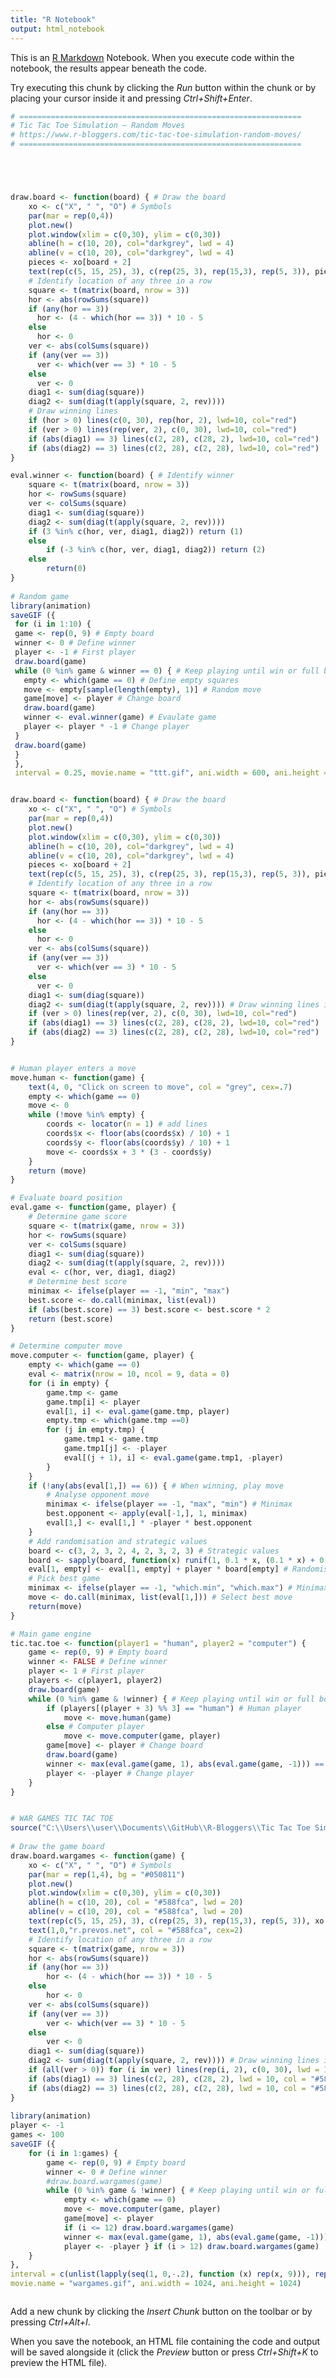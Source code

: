 ```yaml
---
title: "R Notebook"
output: html_notebook
---
```


This is an [R Markdown](http://rmarkdown.rstudio.com) Notebook. When you execute code within the notebook, the results appear beneath the code. 

Try executing this chunk by clicking the *Run* button within the chunk or by placing your cursor inside it and pressing *Ctrl+Shift+Enter*. 

```r
# ===============================================================
# Tic Tac Toe Simulation — Random Moves
# https://www.r-bloggers.com/tic-tac-toe-simulation-random-moves/
# ===============================================================





draw.board <- function(board) { # Draw the board
    xo <- c("X", " ", "O") # Symbols
    par(mar = rep(0,4))
    plot.new()
    plot.window(xlim = c(0,30), ylim = c(0,30))
    abline(h = c(10, 20), col="darkgrey", lwd = 4)
    abline(v = c(10, 20), col="darkgrey", lwd = 4)
    pieces <- xo[board + 2]
    text(rep(c(5, 15, 25), 3), c(rep(25, 3), rep(15,3), rep(5, 3)), pieces, cex = 6)
    # Identify location of any three in a row
    square <- t(matrix(board, nrow = 3))
    hor <- abs(rowSums(square))
    if (any(hor == 3)) 
      hor <- (4 - which(hor == 3)) * 10 - 5 
    else
      hor <- 0
    ver <- abs(colSums(square))
    if (any(ver == 3)) 
      ver <- which(ver == 3) * 10 - 5 
    else
      ver <- 0
    diag1 <- sum(diag(square))
    diag2 <- sum(diag(t(apply(square, 2, rev)))) 
    # Draw winning lines 
    if (hor > 0) lines(c(0, 30), rep(hor, 2), lwd=10, col="red")
    if (ver > 0) lines(rep(ver, 2), c(0, 30), lwd=10, col="red")
    if (abs(diag1) == 3) lines(c(2, 28), c(28, 2), lwd=10, col="red")
    if (abs(diag2) == 3) lines(c(2, 28), c(2, 28), lwd=10, col="red")
}

eval.winner <- function(board) { # Identify winner
    square <- t(matrix(board, nrow = 3))
    hor <- rowSums(square)
    ver <- colSums(square)
    diag1 <- sum(diag(square))
    diag2 <- sum(diag(t(apply(square, 2, rev))))
    if (3 %in% c(hor, ver, diag1, diag2)) return (1)
    else
        if (-3 %in% c(hor, ver, diag1, diag2)) return (2)
    else
        return(0)
}
 
# Random game
library(animation)
saveGIF ({
 for (i in 1:10) {
 game <- rep(0, 9) # Empty board
 winner <- 0 # Define winner
 player <- -1 # First player
 draw.board(game)
 while (0 %in% game & winner == 0) { # Keep playing until win or full board
   empty <- which(game == 0) # Define empty squares
   move <- empty[sample(length(empty), 1)] # Random move
   game[move] <- player # Change board
   draw.board(game)
   winner <- eval.winner(game) # Evaulate game
   player <- player * -1 # Change player
 }
 draw.board(game)
 }
 },
 interval = 0.25, movie.name = "ttt.gif", ani.width = 600, ani.height = 600)


draw.board <- function(board) { # Draw the board
    xo <- c("X", " ", "O") # Symbols
    par(mar = rep(0,4))
    plot.new()
    plot.window(xlim = c(0,30), ylim = c(0,30))
    abline(h = c(10, 20), col="darkgrey", lwd = 4)
    abline(v = c(10, 20), col="darkgrey", lwd = 4)
    pieces <- xo[board + 2]
    text(rep(c(5, 15, 25), 3), c(rep(25, 3), rep(15,3), rep(5, 3)), pieces, cex = 6)
    # Identify location of any three in a row
    square <- t(matrix(board, nrow = 3))
    hor <- abs(rowSums(square))
    if (any(hor == 3)) 
      hor <- (4 - which(hor == 3)) * 10 - 5 
    else
      hor <- 0
    ver <- abs(colSums(square))
    if (any(ver == 3)) 
      ver <- which(ver == 3) * 10 - 5 
    else
      ver <- 0
    diag1 <- sum(diag(square))
    diag2 <- sum(diag(t(apply(square, 2, rev)))) # Draw winning lines if (hor > 0) lines(c(0, 30), rep(hor, 2), lwd=10, col="red")
    if (ver > 0) lines(rep(ver, 2), c(0, 30), lwd=10, col="red")
    if (abs(diag1) == 3) lines(c(2, 28), c(28, 2), lwd=10, col="red")
    if (abs(diag2) == 3) lines(c(2, 28), c(2, 28), lwd=10, col="red")
}


# Human player enters a move
move.human <- function(game) {
    text(4, 0, "Click on screen to move", col = "grey", cex=.7)
    empty <- which(game == 0)
    move <- 0
    while (!move %in% empty) {
        coords <- locator(n = 1) # add lines
        coords$x <- floor(abs(coords$x) / 10) + 1
        coords$y <- floor(abs(coords$y) / 10) + 1
        move <- coords$x + 3 * (3 - coords$y)
    }
    return (move)
}

# Evaluate board position
eval.game <- function(game, player) {
    # Determine game score
    square <- t(matrix(game, nrow = 3))
    hor <- rowSums(square)
    ver <- colSums(square)
    diag1 <- sum(diag(square))
    diag2 <- sum(diag(t(apply(square, 2, rev))))
    eval <- c(hor, ver, diag1, diag2)
    # Determine best score
    minimax <- ifelse(player == -1, "min", "max")
    best.score <- do.call(minimax, list(eval))
    if (abs(best.score) == 3) best.score <- best.score * 2
    return (best.score)
}

# Determine computer move
move.computer <- function(game, player) {
    empty <- which(game == 0)
    eval <- matrix(nrow = 10, ncol = 9, data = 0)
    for (i in empty) {
        game.tmp <- game
        game.tmp[i] <- player
        eval[1, i] <- eval.game(game.tmp, player)
        empty.tmp <- which(game.tmp ==0)
        for (j in empty.tmp) {
            game.tmp1 <- game.tmp
            game.tmp1[j] <- -player
            eval[(j + 1), i] <- eval.game(game.tmp1, -player)
        }
    }
    if (!any(abs(eval[1,]) == 6)) { # When winning, play move
        # Analyse opponent move
        minimax <- ifelse(player == -1, "max", "min") # Minimax
        best.opponent <- apply(eval[-1,], 1, minimax)
        eval[1,] <- eval[1,] * -player * best.opponent
    }
    # Add randomisation and strategic values
    board <- c(3, 2, 3, 2, 4, 2, 3, 2, 3) # Strategic values
    board <- sapply(board, function(x) runif(1, 0.1 * x, (0.1 * x) + 0.1)) # Randomise
    eval[1, empty] <- eval[1, empty] + player * board[empty] # Randomise moves
    # Pick best game
    minimax <- ifelse(player == -1, "which.min", "which.max") # Minimax
    move <- do.call(minimax, list(eval[1,])) # Select best move
    return(move)
}

# Main game engine
tic.tac.toe <- function(player1 = "human", player2 = "computer") {
    game <- rep(0, 9) # Empty board
    winner <- FALSE # Define winner
    player <- 1 # First player
    players <- c(player1, player2)
    draw.board(game)
    while (0 %in% game & !winner) { # Keep playing until win or full board
        if (players[(player + 3) %% 3] == "human") # Human player
            move <- move.human(game)
        else # Computer player
            move <- move.computer(game, player)
        game[move] <- player # Change board
        draw.board(game)
        winner <- max(eval.game(game, 1), abs(eval.game(game, -1))) == 6 # Winner, winner, chicken dinner?
        player <- -player # Change player
    }
}


# WAR GAMES TIC TAC TOE
source("C:\\Users\\user\\Documents\\GitHub\\R-Bloggers\\Tic Tac Toe Simulation - Random Moves.Rmd")
 
# Draw the game board
draw.board.wargames <- function(game) {
    xo <- c("X", " ", "O") # Symbols
    par(mar = rep(1,4), bg = "#050811")
    plot.new()
    plot.window(xlim = c(0,30), ylim = c(0,30))
    abline(h = c(10, 20), col = "#588fca", lwd = 20)
    abline(v = c(10, 20), col = "#588fca", lwd = 20)
    text(rep(c(5, 15, 25), 3), c(rep(25, 3), rep(15,3), rep(5, 3)), xo[game + 2], cex = 20, col = "#588fca")
    text(1,0,"r.prevos.net", col = "#588fca", cex=2)
    # Identify location of any three in a row
    square <- t(matrix(game, nrow = 3))
    hor <- abs(rowSums(square))
    if (any(hor == 3)) 
        hor <- (4 - which(hor == 3)) * 10 - 5 
    else
        hor <- 0
    ver <- abs(colSums(square))
    if (any(ver == 3)) 
        ver <- which(ver == 3) * 10 - 5 
    else
        ver <- 0
    diag1 <- sum(diag(square))
    diag2 <- sum(diag(t(apply(square, 2, rev)))) # Draw winning lines if (all(hor > 0)) for (i in hor) lines(c(0, 30), rep(i, 2), lwd = 10, col="#588fca")
    if (all(ver > 0)) for (i in ver) lines(rep(i, 2), c(0, 30), lwd = 10, col="#588fca")
    if (abs(diag1) == 3) lines(c(2, 28), c(28, 2), lwd = 10, col = "#588fca")
    if (abs(diag2) == 3) lines(c(2, 28), c(2, 28), lwd = 10, col = "#588fca")
}
 
library(animation)
player <- -1
games <- 100
saveGIF ({
    for (i in 1:games) {
        game <- rep(0, 9) # Empty board
        winner <- 0 # Define winner
        #draw.board.wargames(game)
        while (0 %in% game & !winner) { # Keep playing until win or full board
            empty <- which(game == 0)
            move <- move.computer(game, player)
            game[move] <- player
            if (i <= 12) draw.board.wargames(game)
            winner <- max(eval.game(game, 1), abs(eval.game(game, -1))) == 6
            player <- -player } if (i > 12) draw.board.wargames(game)
    }
},
interval = c(unlist(lapply(seq(1, 0,-.2), function (x) rep(x, 9))), rep(0,9*94)), 
movie.name = "wargames.gif", ani.width = 1024, ani.height = 1024)



```

Add a new chunk by clicking the *Insert Chunk* button on the toolbar or by pressing *Ctrl+Alt+I*.

When you save the notebook, an HTML file containing the code and output will be saved alongside it (click the *Preview* button or press *Ctrl+Shift+K* to preview the HTML file).
